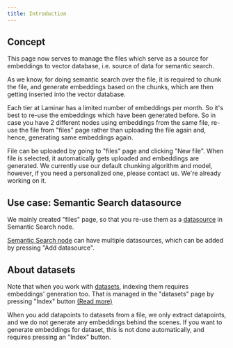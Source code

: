 ```yaml
---
title: Introduction
---
```



## Concept

This page now serves to manage the files which serve as a source for embeddings to vector database,
i.e. source of data for semantic search.

As we know, for doing semantic search over the file, it is required to chunk the file, and generate embeddings based on the chunks,
which are then getting inserted into the vector database.

Each tier at Laminar has a limited number of embeddings per month. So it's best to re-use the embeddings which have been generated before.
So in case you have 2 different nodes using embeddings from the same file, re-use the file from "files" page rather than uploading the file again and, hence, generating same embeddings again.

File can be uploaded by going to "files" page and clicking "New file". When file is selected, it automatically gets uploaded and embeddings are generated.
We currently use our default chunking algorithm and model, however, if you need a personalized one, please contact us. We're already working on it.

## Use case: Semantic Search datasource

We mainly created "files" page, so that you re-use them as a [datasource](/nodes/semantic-search#datasources) in Semantic Search node.

[Semantic Search node](/nodes/semantic-search) can have multiple datasources, which can be added by pressing "Add datasource".
<SemanticSearchFileUploadSnippet />

## About datasets

Note that when you work with [datasets](/datasets/introduction), indexing them requires embeddings' generation too.
That is managed in the "datasets" page by pressing "Index" button [(Read more)](/datasets/introduction###indexing)

When you add datapoints to datasets from a file, we only extract datapoints, and we do not generate any embeddings behind the scenes.
If you want to generate embeddings for dataset, this is not done automatically, and requires pressing an "Index" button.
